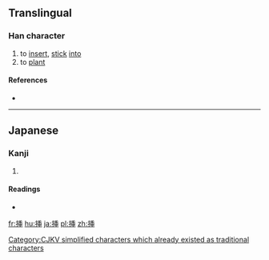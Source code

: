 ==Translingual==
{{ja-forms|挿|插|[[插]]}}
===Han character===
{{Han char|rn=64|rad=手|as=07|sn=10|four=|canj=手竹十中 (QHJL)|ids=⿰[[扌]][[𢆍]]}}

# to [[insert]], [[stick]] [[into]]
# to [[plant]]

====References====
* {{Han ref|kx=0432.170|dkj=12119|dj=0782.080|hdz=31884.100|uh=633F|ud=25407}}

----

==Japanese==

===Kanji===
{{ja-kanji|grade=c|rs=手07|style=s|kyu=插}}

# {{defn|lang=ja|sort=手07}}

====Readings====
* {{ja-readings|on=[[そう]] (sō)|kun=[[さす]] (sasu), [[さしはさむ]] (sashihasamu)}}

[[Category:CJKV simplified characters which already existed as traditional characters]]

[[fr:挿]]
[[hu:挿]]
[[ja:挿]]
[[pl:挿]]
[[zh:挿]]